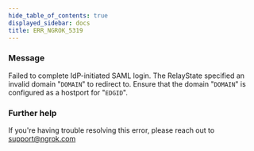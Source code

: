 ```yaml
---
hide_table_of_contents: true
displayed_sidebar: docs
title: ERR_NGROK_5319
---
```


### Message

Failed to complete IdP-initiated SAML login. The RelayState specified an invalid domain "`DOMAIN`" to redirect to. Ensure that the domain "`DOMAIN`" is configured as a hostport for "`EDGID`".

### Further help

If you're having trouble resolving this error, please reach out to [support@ngrok.com](mailto:support@ngrok.com?subject=Help%20with%20ERR_NGROK_5319)
